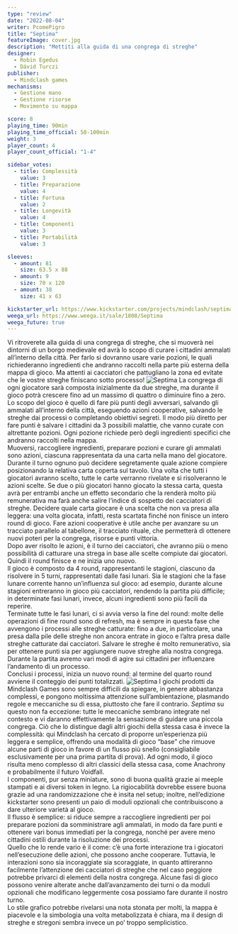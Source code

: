 ```yaml
---
type: "review"
date: "2022-08-04"
writer: PcomePigro
title: "Septima"
featureImage: cover.jpg
description: "Mettiti alla guida di una congrega di streghe"
designer:
  - Robin Egedus
  - Dávid Turczi
publisher:
  - Mindclash games
mechanisms:
  - Gestione mano
  - Gestione risorse
  - Movimento su mappa

score: 8
playing_time: 90min
playing_time_official: 50-100min
weight: 3
player_count: 4
player_count_official: "1-4"

sidebar_votes:
  - title: Complessità
    value: 3
  - title: Preparazione
    value: 4
  - title: Fortuna
    value: 2
  - title: Longevità
    value: 4
  - title: Componenti
    value: 3
  - title: Portabilità
    value: 3

sleeves:
  - amount: 81
    size: 63.5 x 88
  - amount: 9
    size: 70 x 120
  - amount: 38
    size: 41 x 63

kickstarter_url: https://www.kickstarter.com/projects/mindclash/septima
weega_url: https://www.weega.it/sale/1808/Septima
weega_future: true
---
```


<Setting>
  Vi ritroverete alla guida di una congrega di streghe, che si muoverà nei
  dintorni di un borgo medievale ed avrà lo scopo di curare i cittadini ammalati
  all’interno della città. Per farlo si dovranno usare varie pozioni, le quali
  richiederanno ingredienti che andranno raccolti nella parte più esterna della
  mappa di gioco. Ma attenti ai cacciatori che pattugliano la zona ed evitate
  che le vostre streghe finiscano sotto processo!
</Setting>

<img src="./game1.jpg" alt="Septima" />

<Rules>
  La congrega di ogni giocatore sarà composta inizialmente da due streghe, ma
  durante il gioco potrà crescere fino ad un massimo di quattro o diminuire fino
  a zero. <br />
  Lo scopo del gioco è quello di fare più punti degli avversari, salvando gli ammalati
  all’interno della città, eseguendo azioni cooperative, salvando le streghe dai
  processi o completando obiettivi segreti. Il modo più diretto per fare punti è
  salvare i cittadini da 3 possibili malattie, che vanno curate con altrettante pozioni.
  Ogni pozione richiede però degli ingredienti specifici che andranno raccolti nella
  mappa. <br />
  Muoversi, raccogliere ingredienti, preparare pozioni e curare gli ammalati
  sono azioni, ciascuna rappresentata da una carta nella mano del giocatore.
  Durante il turno ognuno può decidere segretamente quale azione compiere
  posizionando la relativa carta coperta sul tavolo. Una volta che tutti i
  giocatori avranno scelto, tutte le carte verranno rivelate e si risolveranno
  le azioni scelte. Se due o più giocatori hanno giocato la stessa carta, questa
  avrà per entrambi anche un effetto secondario che la renderà molto più
  remunerativa ma farà anche salire l’indice di sospetto dei cacciatori di
  streghe. Decidere quale carta giocare è una scelta che non va presa alla
  leggera: una volta giocata, infatti, resta scartata finché non finisce un
  intero round di gioco. Fare azioni cooperative è utile anche per avanzare su
  un tracciato parallelo al tabellone, il tracciato rituale, che permetterà di
  ottenere nuovi poteri per la congrega, risorse e punti vittoria. <br />
  Dopo aver risolto le azioni, è il turno dei cacciatori, che avranno più o meno
  possibilità di catturare una strega in base alle scelte compiute dai giocatori.
  Quindi il round finisce e ne inizia uno nuovo. <br />
  Il gioco è composto da 4 round, rappresentanti le stagioni, ciascuno da
  risolvere in 5 turni, rappresentati dalle fasi lunari. Sia le stagioni che la
  fase lunare corrente hanno un’influenza sul gioco: ad esempio, durante alcune
  stagioni entreranno in gioco più cacciatori, rendendo la partita più
  difficile; in determinate fasi lunari, invece, alcuni ingredienti sono più
  facili da reperire. <br />
  Terminate tutte le fasi lunari, ci si avvia verso la fine del round: molte delle
  operazioni di fine round sono di refresh, ma è sempre in questa fase che avvengono
  i processi alle streghe catturate: fino a due, in particolare, una presa dalla
  pile delle streghe non ancora entrate in gioco e l’altra presa dalle streghe catturate
  dai cacciatori. Salvare le streghe è molto remunerativo, sia per ottenere punti
  sia per aggiungere nuove streghe alla nostra congrega. Durante la partita avremo
  vari modi di agire sui cittadini per influenzare l’andamento di un processo. <br />
  Conclusi i processi, inizia un nuovo round: al termine del quarto round
  avviene il conteggio dei punti totalizzati.
</Rules>

<img src="./game2.jpg" alt="Septima" />

<Feedback>
  I giochi prodotti da Mindclash Games sono sempre difficili da spiegare, in
  genere abbastanza complessi, e pongono moltissima attenzione
  sull’ambientazione, plasmando regole e meccaniche su di essa, piuttosto che
  fare il contrario. <em>Septima</em> su questo non fa eccezione: tutte le
  meccaniche sembrano integrate nel contesto e vi daranno effettivamente la
  sensazione di guidare una piccola congrega. Ciò che lo distingue dagli altri
  giochi della stessa casa è invece la complessità: qui Mindclash ha cercato di
  proporre un’esperienza più leggera e semplice, offrendo una modalità di gioco
  “base” che rimuove alcune parti di gioco in favore di un flusso più snello
  (consigliabile esclusivamente per una prima partita di prova). Ad ogni modo,
  il gioco risulta meno complesso di altri classici della stessa casa, come
  Anachrony e probabilmente il futuro Voidfall. <br />
  I componenti, pur senza miniature, sono di buona qualità grazie ai meeple stampati
  e ai diversi token in legno. La rigiocabilità dovrebbe essere buona grazie ad una
  randomizzazione che è insita nel setup; inoltre, nell’edizione kickstarter sono
  presenti un paio di moduli opzionali che contribuiscono a dare ulteriore varietà
  al gioco. <br />
  Il flusso è semplice: si riduce sempre a raccogliere ingredienti per poi
  preparare pozioni da somministrare agli ammalati, in modo da fare punti e
  ottenere vari bonus immediati per la congrega, nonché per avere meno cittadini
  ostili durante la risoluzione dei processi. <br />
  Quello che lo rende vario è il come: c’è una forte interazione tra i giocatori
  nell’esecuzione delle azioni, che possono anche cooperare. Tuttavia, le interazioni
  sono sia incoraggiate sia scoraggiate, in quanto attireranno facilmente l’attenzione
  dei cacciatori di streghe che nel caso peggiore potrebbe privarci di elementi della
  nostra congrega. Alcune fasi di gioco possono venire alterate anche dall’avanzamento
  dei turni o da moduli opzionali che modificano leggermente cosa possiamo fare durante
  il nostro turno. <br />
  Lo stile grafico potrebbe rivelarsi una nota stonata per molti, la mappa è
  piacevole e la simbologia una volta metabolizzata è chiara, ma il design di
  streghe e stregoni sembra invece un po’ troppo semplicistico.
</Feedback>

<Instagram id="Cg1YQJwjZp-" />
